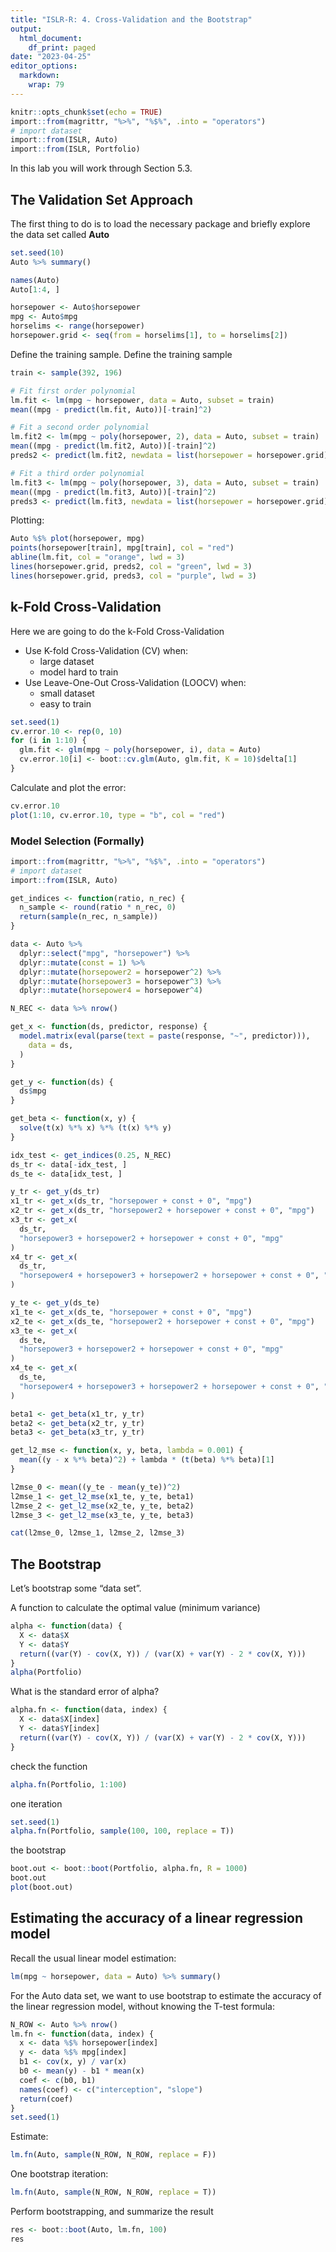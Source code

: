 ```yaml
---
title: "ISLR-R: 4. Cross-Validation and the Bootstrap"
output:
  html_document:
    df_print: paged
date: "2023-04-25"
editor_options:
  markdown:
    wrap: 79
---
```


```r
knitr::opts_chunk$set(echo = TRUE)
import::from(magrittr, "%>%", "%$%", .into = "operators")
# import dataset
import::from(ISLR, Auto)
import::from(ISLR, Portfolio)
```

In this lab you will work through Section 5.3.

## The Validation Set Approach

The first thing to do is to load the necessary package and briefly explore the data set called **Auto**

```r
set.seed(10)
Auto %>% summary()
```

```r
names(Auto)
Auto[1:4, ]
```

```r
horsepower <- Auto$horsepower
mpg <- Auto$mpg
horselims <- range(horsepower)
horsepower.grid <- seq(from = horselims[1], to = horselims[2])
```

Define the training sample. Define the training sample

```r
train <- sample(392, 196)

# Fit first order polynomial
lm.fit <- lm(mpg ~ horsepower, data = Auto, subset = train)
mean((mpg - predict(lm.fit, Auto))[-train]^2)

# Fit a second order polynomial
lm.fit2 <- lm(mpg ~ poly(horsepower, 2), data = Auto, subset = train)
mean((mpg - predict(lm.fit2, Auto))[-train]^2)
preds2 <- predict(lm.fit2, newdata = list(horsepower = horsepower.grid))

# Fit a third order polynomial
lm.fit3 <- lm(mpg ~ poly(horsepower, 3), data = Auto, subset = train)
mean((mpg - predict(lm.fit3, Auto))[-train]^2)
preds3 <- predict(lm.fit3, newdata = list(horsepower = horsepower.grid))
```

Plotting:

```r
Auto %$% plot(horsepower, mpg)
points(horsepower[train], mpg[train], col = "red")
abline(lm.fit, col = "orange", lwd = 3)
lines(horsepower.grid, preds2, col = "green", lwd = 3)
lines(horsepower.grid, preds3, col = "purple", lwd = 3)
```

## k-Fold Cross-Validation

Here we are going to do the k-Fold Cross-Validation

- Use K-fold Cross-Validation (CV) when:
  - large dataset
  - model hard to train
- Use Leave-One-Out Cross-Validation (LOOCV) when:
  - small dataset
  - easy to train

```r
set.seed(1)
cv.error.10 <- rep(0, 10)
for (i in 1:10) {
  glm.fit <- glm(mpg ~ poly(horsepower, i), data = Auto)
  cv.error.10[i] <- boot::cv.glm(Auto, glm.fit, K = 10)$delta[1]
}
```

Calculate and plot the error:
```r
cv.error.10
plot(1:10, cv.error.10, type = "b", col = "red")
```

### Model Selection (Formally)

```r
import::from(magrittr, "%>%", "%$%", .into = "operators")
# import dataset
import::from(ISLR, Auto)

get_indices <- function(ratio, n_rec) {
  n_sample <- round(ratio * n_rec, 0)
  return(sample(n_rec, n_sample))
}

data <- Auto %>%
  dplyr::select("mpg", "horsepower") %>%
  dplyr::mutate(const = 1) %>%
  dplyr::mutate(horsepower2 = horsepower^2) %>%
  dplyr::mutate(horsepower3 = horsepower^3) %>%
  dplyr::mutate(horsepower4 = horsepower^4)

N_REC <- data %>% nrow()

get_x <- function(ds, predictor, response) {
  model.matrix(eval(parse(text = paste(response, "~", predictor))),
    data = ds,
  )
}

get_y <- function(ds) {
  ds$mpg
}

get_beta <- function(x, y) {
  solve(t(x) %*% x) %*% (t(x) %*% y)
}

idx_test <- get_indices(0.25, N_REC)
ds_tr <- data[-idx_test, ]
ds_te <- data[idx_test, ]

y_tr <- get_y(ds_tr)
x1_tr <- get_x(ds_tr, "horsepower + const + 0", "mpg")
x2_tr <- get_x(ds_tr, "horsepower2 + horsepower + const + 0", "mpg")
x3_tr <- get_x(
  ds_tr,
  "horsepower3 + horsepower2 + horsepower + const + 0", "mpg"
)
x4_tr <- get_x(
  ds_tr,
  "horsepower4 + horsepower3 + horsepower2 + horsepower + const + 0", "mpg"
)

y_te <- get_y(ds_te)
x1_te <- get_x(ds_te, "horsepower + const + 0", "mpg")
x2_te <- get_x(ds_te, "horsepower2 + horsepower + const + 0", "mpg")
x3_te <- get_x(
  ds_te,
  "horsepower3 + horsepower2 + horsepower + const + 0", "mpg"
)
x4_te <- get_x(
  ds_te,
  "horsepower4 + horsepower3 + horsepower2 + horsepower + const + 0", "mpg"
)

beta1 <- get_beta(x1_tr, y_tr)
beta2 <- get_beta(x2_tr, y_tr)
beta3 <- get_beta(x3_tr, y_tr)

get_l2_mse <- function(x, y, beta, lambda = 0.001) {
  mean((y - x %*% beta)^2) + lambda * (t(beta) %*% beta)[1]
}

l2mse_0 <- mean((y_te - mean(y_te))^2)
l2mse_1 <- get_l2_mse(x1_te, y_te, beta1)
l2mse_2 <- get_l2_mse(x2_te, y_te, beta2)
l2mse_3 <- get_l2_mse(x3_te, y_te, beta3)

cat(l2mse_0, l2mse_1, l2mse_2, l2mse_3)
```

## The Bootstrap 

Let's bootstrap some "data set".

A function to calculate the optimal value (minimum variance)
```r
alpha <- function(data) {
  X <- data$X
  Y <- data$Y
  return((var(Y) - cov(X, Y)) / (var(X) + var(Y) - 2 * cov(X, Y)))
}
alpha(Portfolio)
```
What is the standard error of alpha?
```r
alpha.fn <- function(data, index) {
  X <- data$X[index]
  Y <- data$Y[index]
  return((var(Y) - cov(X, Y)) / (var(X) + var(Y) - 2 * cov(X, Y)))
}
```
  
check the function

```r
alpha.fn(Portfolio, 1:100)
```

one iteration

```r
set.seed(1)
alpha.fn(Portfolio, sample(100, 100, replace = T))
```

the bootstrap

```r
boot.out <- boot::boot(Portfolio, alpha.fn, R = 1000)
boot.out
plot(boot.out)
```

## Estimating the accuracy of a linear regression model

Recall the usual linear model estimation:

```r
lm(mpg ~ horsepower, data = Auto) %>% summary()
```

For the Auto data set, we want to use bootstrap to estimate the accuracy of the
linear regression model, without knowing the T-test formula:

```r
N_ROW <- Auto %>% nrow()
lm.fn <- function(data, index) {
  x <- data %$% horsepower[index]
  y <- data %$% mpg[index]
  b1 <- cov(x, y) / var(x)
  b0 <- mean(y) - b1 * mean(x)
  coef <- c(b0, b1)
  names(coef) <- c("interception", "slope")
  return(coef)
}
set.seed(1)
```

Estimate:

```r
lm.fn(Auto, sample(N_ROW, N_ROW, replace = F))
```

One bootstrap iteration:

```r
lm.fn(Auto, sample(N_ROW, N_ROW, replace = T))
```

Perform bootstrapping, and summarize the result

```r
res <- boot::boot(Auto, lm.fn, 100)
res
```
